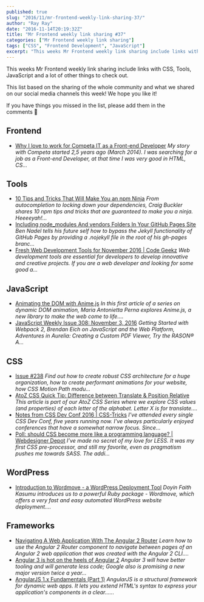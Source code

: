 ```yaml
---
published: true
slug: "2016/11/mr-frontend-weekly-link-sharing-37/"
author: "Ray Ray"
date: "2016-11-14T20:19:32Z"
title: "Mr Frontend weekly link sharing #37"
categories: ["Mr Frontend weekly link sharing"]
tags: ["CSS", "Frontend Development", "JavaScript"]
excerpt: "This weeks Mr Frontend weekly link sharing include links with CSS, Tools, JavaScript and a lot of o..."
---
```


This weeks Mr Frontend weekly link sharing include links with CSS, Tools, JavaScript and a lot of other things to check out.

This list based on the sharing of the whole community and what we shared on our social media channels this week! We hope you like it!

If you have things you missed in the list, please add them in the comments 🙂

## Frontend

* [Why I love to work for Competa IT as a Front-end Developer](http://buff.ly/2fyLZqM "Why I love to work for Competa IT as a Front-end Developer") _My story with Competa started 2,5 years ago (March 2014). I was searching for a job as a Front-end Developer, at that time I was very good in HTML, CS..._

## Tools

* [10 Tips and Tricks That Will Make You an npm Ninja](http://buff.ly/2fTlxeO "10 Tips and Tricks That Will Make You an npm Ninja") _From autocompletion to locking down your dependencies, Craig Buckler shares 10 npm tips and tricks that are guaranteed to make you a ninja. Heeeeyah!..._
* [Including node_modules And vendors Folders In Your GitHub Pages Site](http://buff.ly/2euFLG8 "Including node_modules And vendors Folders In Your GitHub Pages Site") _Ben Nadel tells his future self how to bypass the Jekyll functionality of GitHub Pages by providing a .nojekyll file in the root of his gh-pages branc..._
* [Fresh Web Development Tools for November 2016 | Code Geekz](http://buff.ly/2ez4Nng "Fresh Web Development Tools for November 2016 | Code Geekz") _Web development tools are essential for developers to develop innovative and creative projects. If you are a web developer and looking for some good a..._

## JavaScript

* [Animating the DOM with Anime.js](http://buff.ly/2fz74B3 "Animating the DOM with Anime.js") _In this first article of a series on dynamic DOM animation, Maria Antonietta Perna explores Anime.js, a new library to make the web come to life...._
* [JavaScript Weekly Issue 308: November 3, 2016](http://buff.ly/2fSIzlr "JavaScript Weekly Issue 308: November 3, 2016") _Getting Started with Webpack 2, Brendan Eich on JavaScript and the Web Platform, Adventures in Aurelia: Creating a Custom PDF Viewer, Try the RASON® A..._

## CSS

* [Issue #238](http://buff.ly/2eMi5Ai "Issue #238") _Find out how to create robust CSS architecture for a huge organization, how to create performant animations for your website, how CSS Motion Path modu..._
* [AtoZ CSS Quick Tip: Difference between Translate & Position Relative](http://buff.ly/2fc2tH4 "AtoZ CSS Quick Tip: Difference between Translate & Position Relative") _This article is part of our AtoZ CSS Series where we explore CSS values (and properties) of each letter of the alphabet. Letter X is for translate...._
* [Notes from CSS Dev Conf 2016 | CSS-Tricks](http://buff.ly/2eEoDRk "Notes from CSS Dev Conf 2016 | CSS-Tricks") _I've attended every single CSS Dev Conf, five years running now. I've always particularly enjoyed conferences that have a somewhat narrow focus. Since..._
* [Poll: should CSS become more like a programming language? | Webdesigner Depot](http://buff.ly/2fSHEBs "Poll: should CSS become more like a programming language? | Webdesigner Depot") _I’ve made no secret of my love for LESS. It was my first CSS pre-processor, and still my favorite, even as pragmatism pushes me towards SASS. The addi..._

## WordPress

* [Introduction to Wordmove - a WordPress Deployment Tool](http://buff.ly/2erJsRD "Introduction to Wordmove - a WordPress Deployment Tool") _Doyin Faith Kasumu introduces us to a powerful Ruby package - Wordmove, which offers a very fast and easy automated WordPress website deployment...._

## Frameworks

* [Navigating A Web Application With The Angular 2 Router](http://buff.ly/2fHdv5k "Navigating A Web Application With The Angular 2 Router") _Learn how to use the Angular 2 Router component to navigate between pages of an Angular 2 web application that was created with the Angular 2 CLI...._
* [Angular 3 is hot on the heels of Angular 2](http://buff.ly/2eNUjRn "Angular 3 is hot on the heels of Angular 2") _Angular 3 will have better tooling and will generate less code; Google also is promising a new major version twice a year..._
* [AngularJS 1.x Fundamentals (Part 1)](http://buff.ly/2ffYAk7 "AngularJS 1.x Fundamentals (Part 1)") _AngularJS is a structural framework for dynamic web apps. It lets you extend HTML's syntax to express your application's components in a clear......_